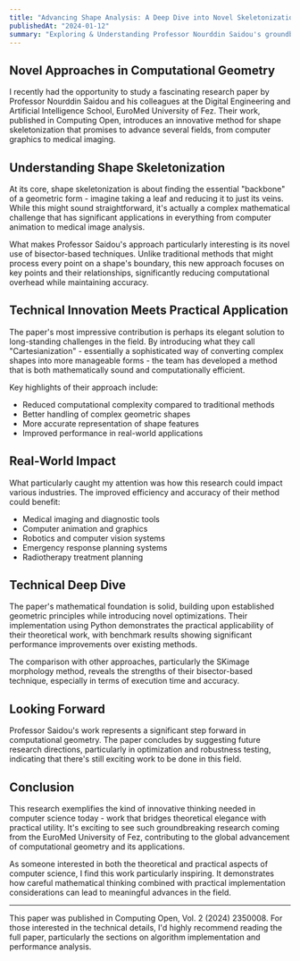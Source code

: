 ```yaml
---
title: "Advancing Shape Analysis: A Deep Dive into Novel Skeletonization Methods"
publishedAt: "2024-01-12"
summary: "Exploring & Understanding Professor Nourddin Saidou's groundbreaking research on shape skeletonization using bisector-based techniques, published in Computing Open."
---
```


## Novel Approaches in Computational Geometry

I recently had the opportunity to study a fascinating research paper by Professor Nourddin Saidou and his colleagues at the Digital Engineering and Artificial Intelligence School, EuroMed University of Fez. Their work, published in Computing Open, introduces an innovative method for shape skeletonization that promises to advance several fields, from computer graphics to medical imaging.

## Understanding Shape Skeletonization

At its core, shape skeletonization is about finding the essential "backbone" of a geometric form - imagine taking a leaf and reducing it to just its veins. While this might sound straightforward, it's actually a complex mathematical challenge that has significant applications in everything from computer animation to medical image analysis.

What makes Professor Saidou's approach particularly interesting is its novel use of bisector-based techniques. Unlike traditional methods that might process every point on a shape's boundary, this new approach focuses on key points and their relationships, significantly reducing computational overhead while maintaining accuracy.

## Technical Innovation Meets Practical Application

The paper's most impressive contribution is perhaps its elegant solution to long-standing challenges in the field. By introducing what they call "Cartesianization" - essentially a sophisticated way of converting complex shapes into more manageable forms - the team has developed a method that is both mathematically sound and computationally efficient.

Key highlights of their approach include:
- Reduced computational complexity compared to traditional methods
- Better handling of complex geometric shapes
- More accurate representation of shape features
- Improved performance in real-world applications

## Real-World Impact

What particularly caught my attention was how this research could impact various industries. The improved efficiency and accuracy of their method could benefit:
- Medical imaging and diagnostic tools
- Computer animation and graphics
- Robotics and computer vision systems
- Emergency response planning systems
- Radiotherapy treatment planning

## Technical Deep Dive

The paper's mathematical foundation is solid, building upon established geometric principles while introducing novel optimizations. Their implementation using Python demonstrates the practical applicability of their theoretical work, with benchmark results showing significant performance improvements over existing methods.

The comparison with other approaches, particularly the SKimage morphology method, reveals the strengths of their bisector-based technique, especially in terms of execution time and accuracy.

## Looking Forward

Professor Saidou's work represents a significant step forward in computational geometry. The paper concludes by suggesting future research directions, particularly in optimization and robustness testing, indicating that there's still exciting work to be done in this field.

## Conclusion

This research exemplifies the kind of innovative thinking needed in computer science today - work that bridges theoretical elegance with practical utility. It's exciting to see such groundbreaking research coming from the EuroMed University of Fez, contributing to the global advancement of computational geometry and its applications.

As someone interested in both the theoretical and practical aspects of computer science, I find this work particularly inspiring. It demonstrates how careful mathematical thinking combined with practical implementation considerations can lead to meaningful advances in the field.

---

This paper was published in Computing Open, Vol. 2 (2024) 2350008. For those interested in the technical details, I'd highly recommend reading the full paper, particularly the sections on algorithm implementation and performance analysis.